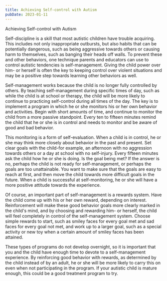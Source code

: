 ```yaml
---
title: Achieving Self-control with Autism
pubDate: 2023-01-11
---
```


Achieving Self-control with Autism

Self-discipline is a skill that most autistic children have trouble acquiring. This includes not only inappropriate outbursts, but also habits that can be potentially dangerous, such as being aggressive towards others or causing harm to themselves, such as banging their heads off walls. To prevent these and other behaviors, one technique parents and educators can use to control autistic tendencies is self-management. Giving the child power over him- or herself is often the key to keeping control over violent situations and may be a positive step towards learning other behaviors as well.

Self-management works because the child is no longer fully controlled by others. By teaching self-management during specific times of day, such as while the child is at school or therapy, the child will be more likely to continue to practicing self-control during all times of the day. The key is to implement a program in which he or she monitors his or her own behavior and activities. Begin with short amounts of time, and continue to monitor the child from a more passive standpoint. Every ten to fifteen minutes remind the child that he or she is in control and needs to monitor and be aware of good and bad behavior. 

This monitoring is a form of self-evaluation. When a child is in control, he or she may think more closely about behavior in the past and present. Set clear goals with the child-for example, an afternoon with no aggression towards others or a day at school with no self-injury. Every fifteen minutes ask the child how he or she is doing. Is the goal being met? If the answer is no, perhaps the child is not ready for self-management, or perhaps the goals are too unattainable. You want to make sure that the goals are easy to reach at first, and then move the child towards more difficult goals in the future. When a child is successful at self-monitoring, he or she will have a more positive attitude towards the experience.

Of course, an important part of self-management is a rewards system. Have the child come up with his or her own reward, depending on interest. Reinforcement will make these good behavior goals more clearly marked in the child's mind, and by choosing and rewarding him- or herself, the child will feel completely in control of the self-management system. Choose simple rewards to start, such as smiley faces for every goal met and sad faces for every goal not met, and work up to a larger goal, such as a special activity or new toy when a certain amount of smiley faces has been attained. 

These types of programs do not develop overnight, so it is important that you and the child have enough time to devote to a self-management experience. By reinforcing good behavior with rewards, as determined by the child instead of by an adult, he or she will be more likely to carry this on even when not participating in the program. If your autistic child is mature enough, this could be a good treatment program to try.